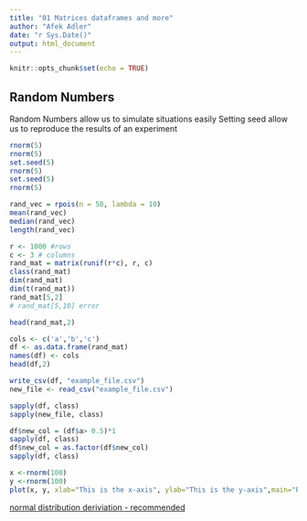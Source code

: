 ```yaml
---
title: "01 Matrices dataframes and more"
author: "Afek Adler"
date: "r Sys.Date()"
output: html_document
---
```


```r
knitr::opts_chunk$set(echo = TRUE)
```

## Random Numbers
Random Numbers allow us to simulate situations easily
Setting seed allow us to reproduce the results of an experiment

``` r
rnorm(5)
rnorm(5)
set.seed(5)
rnorm(5)
set.seed(5)
rnorm(5)
```


``` r
rand_vec = rpois(n = 50, lambda = 10)
mean(rand_vec)
median(rand_vec)
length(rand_vec)

```
``` r
r <- 1000 #rows
c <- 3 # columns
rand_mat = matrix(runif(r*c), r, c)
class(rand_mat)
dim(rand_mat)
dim(t(rand_mat))
rand_mat[5,2]
# rand_mat[5,10] error
```


``` r
head(rand_mat,2)
```


``` r
cols <- c('a','b','c')
df <- as.data.frame(rand_mat)
names(df) <- cols
head(df,2)
```


``` r
write_csv(df, "example_file.csv")
new_file <- read_csv("example_file.csv") 
```
``` r
sapply(df, class)
sapply(new_file, class)
```

``` r
df$new_col = (df$a> 0.5)*1
sapply(df, class)
df$new_col = as.factor(df$new_col)
sapply(df, class)
```
``` r
x <-rnorm(100)
y <-rnorm(100)
plot(x, y, xlab="This is the x-axis", ylab="This is the y-axis",main="Plot of X vs Y")
```

[normal distribution deriviation - recommended](https://www.youtube.com/watch?v=cTyPuZ9-JZ0&t=1887s)
